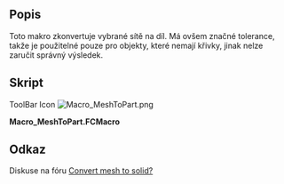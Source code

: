 <languages/>
{{Macro/cs
|Name=MeshToPart
|Translate=MeshToPart
|Icon=Macro_MeshToPart.png
|Description=Toto makro zkonvertuje vybrané sítě na díl. Má ovšem značné tolerance, takže je použitelné pouze pro objekty, které nemají křivky, jinak nelze zaručit správný výsledek.
|Author=Wmayer
|Version=1.0
|Date=2011-08-01
|FCVersion=All
|Download=[https://www.freecadweb.org/wiki/images/f/fa/Macro_MeshToPart.png ToolBar Icon]
}}

==Popis==

Toto makro zkonvertuje vybrané sítě na díl. Má ovšem značné tolerance, takže je použitelné pouze pro objekty, které nemají křivky, jinak nelze zaručit správný výsledek.

==Skript==

ToolBar Icon [[Image:Macro_MeshToPart.png]]

'''Macro_MeshToPart.FCMacro'''

{{MacroCode|code=

import FreeCAD,FreeCADGui,Mesh,Part,MeshPart
 
for obj in FreeCADGui.Selection.getSelection():
    if "Mesh" in obj.PropertiesList:
        faces = []      
        mesh = obj.Mesh
        segments = mesh.getPlanarSegments(0.01) # use rather strict tolerance here
 
        for i in segments:
          if len(i) > 0:
             # a segment can have inner holes
             wires = MeshPart.wireFromSegment(mesh, i)
             # we assume that the exterior boundary is that one with the biggest bounding box
             if len(wires) > 0:
                ext = None
                max_length = 0
                for i in wires:     
                   if i.BoundBox.DiagonalLength > max_length:
                      max_length = i.BoundBox.DiagonalLength
                      ext = i
                wires.remove(ext)
                # all interior wires mark a hole and must reverse their orientation, otherwise Part.Face fails
                for i in wires:
                   i.reverse()
                # make sure that the exterior wires comes as first in the lsit
                wires.insert(0, ext)
                faces.append(Part.Face(wires))
 
        shell=Part.Compound(faces)
        solid = Part.Solid(Part.Shell(faces))
        name = obj.Name
        FreeCAD.ActiveDocument.removeObject(name)
        FreeCAD.ActiveDocument.addObject("Part::Feature",name).Shape = solid
}}
{{clear}}

==Odkaz==

Diskuse na fóru [http://forum.freecadweb.org/viewtopic.php?f=3&t=253&hilit=getPlanarSegments Convert mesh to solid?]